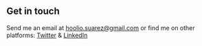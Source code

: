 ## Get in touch

Send me an email at hoolio.suarez@gmail.com or find me on other platforms: [Twitter](https://www.twitter.com/lekoarts_de) & [LinkedIn](https://www.linkedin.com/in/chris-green-58232bb1/)

